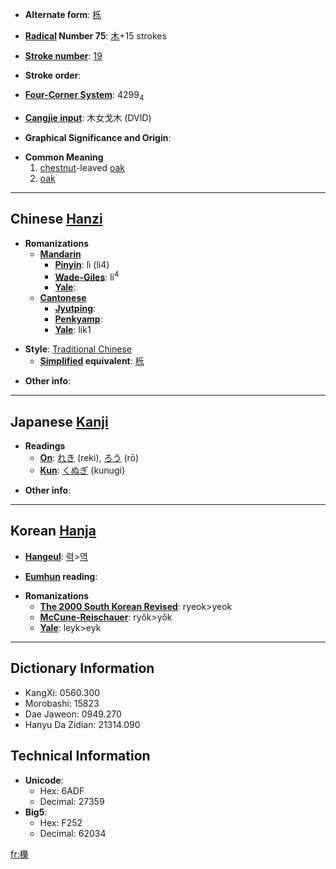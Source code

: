 * '''Alternate form''': [[栎]]

* '''[[Wiktionary:Chinese radical index| Radical]] Number 75''': [[Wiktionary:Chinese radical index 木|木]]+15 strokes

* '''[[Wiktionary:Chinese total strokes index|Stroke number]]''': [[Wiktionary:Chinese total strokes index 19|19]]

* '''Stroke order''': 

* '''[[Wiktionary:Chinese four corner index|Four-Corner System]]''': 4299<sub>4</sub>

* '''[[Wiktionary:Chinese Cangjie index|Cangjie input]]''': 木女戈木 (DVID)

* '''Graphical Significance and Origin''': 

* '''Common Meaning'''
*#[[chestnut]]-leaved [[oak]]
*# [[oak]]

----

== Chinese [[Hanzi]] ==

* '''Romanizations'''
** '''[[Mandarin]]'''
*** '''[[Pinyin]]''': lì (li4)
*** '''[[Wade-Giles]]''': li<sup>4</sup>
*** '''[[Yale]]''': 
** '''[[Cantonese]]'''
*** '''[[Jyutping]]''':
*** '''[[Penkyamp]]''': 
*** '''[[Yale]]''': lik1

* '''Style''': [[Traditional Chinese]] 
** '''[[Simplified Chinese|Simplified]] equivalent''': [[栎]]

* '''Other info''': 

----

== Japanese [[Kanji]] ==

* '''Readings'''
** '''[[On]]''': [[れき]] (reki), [[ろう]] (rō)
** '''[[Kun]]''': [[くぬぎ]] (kunugi)

* '''Other info''':  

----

== Korean [[Hanja]] ==

* '''[[Hangeul]]''': [[력]]>[[역]]

* '''[[Eumhun]] reading''': 

* '''Romanizations'''
** '''[[The 2000 South Korean Revised Romanization|The 2000 South Korean Revised]]''': ryeok>yeok
** '''[[McCune-Reischauer]]''': ryŏk>yŏk
** '''[[Yale]]''': leyk>eyk

----

== Dictionary Information ==

* KangXi: 0560.300
* Morobashi: 15823
* Dae Jaweon: 0949.270
* Hanyu Da Zidian: 21314.090

== Technical Information ==

* '''Unicode''':
** Hex: 6ADF
** Decimal: 27359
* '''Big5''':
** Hex: F252
** Decimal: 62034

[[fr:櫟]]